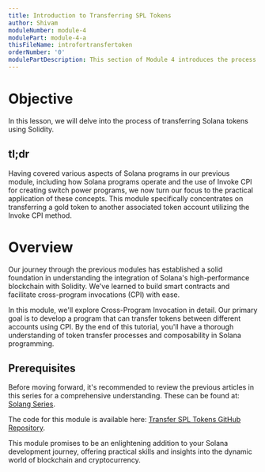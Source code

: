 ```yaml
---
title: Introduction to Transferring SPL Tokens
author: Shivam
moduleNumber: module-4
modulePart: module-4-a
thisFileName: introfortransfertoken
orderNumber: '0'
modulePartDescription: This section of Module 4 introduces the process of transferring various tokens within the Solana ecosystem, focusing on understanding associated token accounts and deepening the concept of composability.
---
```


# Objective

In this lesson, we will delve into the process of transferring Solana tokens using Solidity.

## tl;dr

Having covered various aspects of Solana programs in our previous module, including how Solana programs operate and the use of Invoke CPI for creating switch power programs, we now turn our focus to the practical application of these concepts. This module specifically concentrates on transferring a gold token to another associated token account utilizing the Invoke CPI method.

# Overview

Our journey through the previous modules has established a solid foundation in understanding the integration of Solana's high-performance blockchain with Solidity. We've learned to build smart contracts and facilitate cross-program invocations (CPI) with ease.

In this module, we'll explore Cross-Program Invocation in detail. Our primary goal is to develop a program that can transfer tokens between different accounts using CPI. By the end of this tutorial, you'll have a thorough understanding of token transfer processes and composability in Solana programming.

## Prerequisites

Before moving forward, it's recommended to review the previous articles in this series for a comprehensive understanding. These can be found at: [Solang Series](/).

The code for this module is available here: [Transfer SPL Tokens GitHub Repository](https://github.com/shivamsoni00/transfergold/tree/master).

This module promises to be an enlightening addition to your Solana development journey, offering practical skills and insights into the dynamic world of blockchain and cryptocurrency.